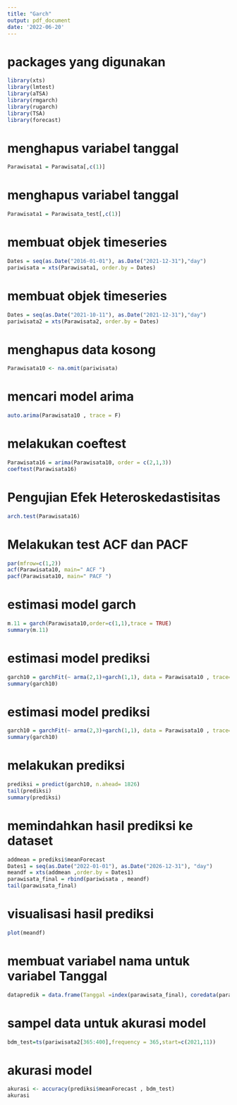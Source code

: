 ---
title: "Garch"
output: pdf_document
date: '2022-06-20'
---

# packages yang digunakan
```{r}
library(xts)
library(lmtest)
library(aTSA)
library(rmgarch)
library(rugarch)
library(TSA)
library(forecast)
```


# menghapus variabel tanggal
```{r}
Parawisata1 = Parawisata[,c(1)]
```
# menghapus variabel tanggal
```{r}
Parawisata1 = Parawisata_test[,c(1)]
```

# membuat objek timeseries
```{r}
Dates = seq(as.Date("2016-01-01"), as.Date("2021-12-31"),"day")
pariwisata = xts(Parawisata1, order.by = Dates)

```
# membuat objek timeseries
```{r}
Dates = seq(as.Date("2021-10-11"), as.Date("2021-12-31"),"day") 
pariwisata2 = xts(Parawisata2, order.by = Dates)

```
# menghapus data kosong
```{r}
Parawisata10 <- na.omit(pariwisata)
```
# mencari model arima 
```{r}
auto.arima(Parawisata10 , trace = F)
```

# melakukan coeftest
```{r}
Parawisata16 = arima(Parawisata10, order = c(2,1,3))
coeftest(Parawisata16)
```
# 	Pengujian Efek Heteroskedastisitas
```{r}
arch.test(Parawisata16)
```
# Melakukan test ACF dan PACF
```{r}
par(mfrow=c(1,2))
acf(Parawisata10, main=" ACF ")
pacf(Parawisata10, main=" PACF ")
```

# estimasi model garch
```{r}
m.11 = garch(Parawisata10,order=c(1,1),trace = TRUE)
summary(m.11)
```
# estimasi model prediksi
```{r}
garch10 = garchFit(~ arma(2,1)+garch(1,1), data = Parawisata10 , trace=F)
summary(garch10)
```
# estimasi model prediksi
```{r}
garch10 = garchFit(~ arma(2,3)+garch(1,1), data = Parawisata10 , trace=F)
summary(garch10)
```

# melakukan prediksi
```{r}
prediksi = predict(garch10, n.ahead= 1826)
tail(prediksi)
summary(prediksi)
```
# memindahkan hasil prediksi ke dataset
```{r}
addmean = prediksi$meanForecast
Dates1 = seq(as.Date("2022-01-01"), as.Date("2026-12-31"), "day") 
meandf = xts(addmean ,order.by = Dates1)
parawisata_final = rbind(pariwisata , meandf)
tail(parawisata_final)
```
# visualisasi hasil prediksi
```{r}
plot(meandf)
```
# membuat variabel nama untuk variabel Tanggal
```{r}
datapredik = data.frame(Tanggal =index(parawisata_final), coredata(parawisata_final))
```
# sampel data untuk akurasi model
```{r}
bdm_test=ts(pariwisata2[365:400],frequency = 365,start=c(2021,11))
```
# akurasi model
```{r}
akurasi <- accuracy(prediksi$meanForecast , bdm_test)
akurasi
```






